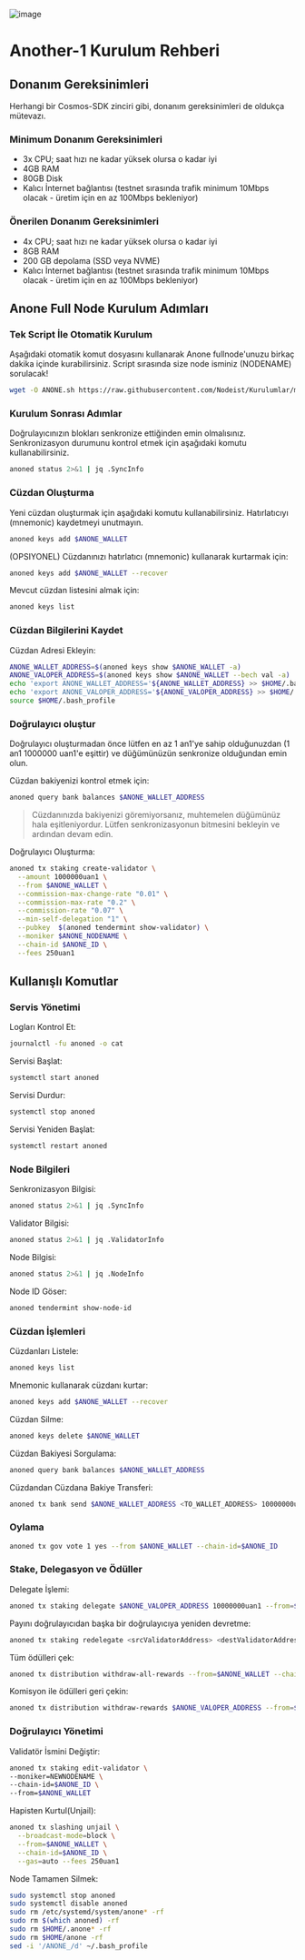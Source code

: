


![image](https://i.hizliresim.com/cdpen5h.png)

# Another-1 Kurulum Rehberi
## Donanım Gereksinimleri
Herhangi bir Cosmos-SDK zinciri gibi, donanım gereksinimleri de oldukça mütevazı.

### Minimum Donanım Gereksinimleri
 - 3x CPU; saat hızı ne kadar yüksek olursa o kadar iyi
 - 4GB RAM
 - 80GB Disk
 - Kalıcı İnternet bağlantısı (testnet sırasında trafik minimum 10Mbps olacak - üretim için en az 100Mbps bekleniyor)

### Önerilen Donanım Gereksinimleri
 - 4x CPU; saat hızı ne kadar yüksek olursa o kadar iyi
 - 8GB RAM
 - 200 GB depolama (SSD veya NVME)
 - Kalıcı İnternet bağlantısı (testnet sırasında trafik minimum 10Mbps olacak - üretim için en az 100Mbps bekleniyor)

## Anone Full Node Kurulum Adımları
### Tek Script İle Otomatik Kurulum
Aşağıdaki otomatik komut dosyasını kullanarak Anone fullnode'unuzu birkaç dakika içinde kurabilirsiniz. 
Script sırasında size node isminiz (NODENAME) sorulacak!


```bash
wget -O ANONE.sh https://raw.githubusercontent.com/Nodeist/Kurulumlar/main/Anone/ANONE && chmod +x ANONE.sh && ./ANONE.sh
```

### Kurulum Sonrası Adımlar

Doğrulayıcınızın blokları senkronize ettiğinden emin olmalısınız. 
Senkronizasyon durumunu kontrol etmek için aşağıdaki komutu kullanabilirsiniz.
```bash
anoned status 2>&1 | jq .SyncInfo
```

### Cüzdan Oluşturma
Yeni cüzdan oluşturmak için aşağıdaki komutu kullanabilirsiniz. Hatırlatıcıyı (mnemonic) kaydetmeyi unutmayın.
```bash
anoned keys add $ANONE_WALLET
```

(OPSIYONEL) Cüzdanınızı hatırlatıcı (mnemonic) kullanarak kurtarmak için:
```bash
anoned keys add $ANONE_WALLET --recover
```

Mevcut cüzdan listesini almak için:
```bash
anoned keys list
```

### Cüzdan Bilgilerini Kaydet
Cüzdan Adresi Ekleyin:
```bash
ANONE_WALLET_ADDRESS=$(anoned keys show $ANONE_WALLET -a)
ANONE_VALOPER_ADDRESS=$(anoned keys show $ANONE_WALLET --bech val -a)
echo 'export ANONE_WALLET_ADDRESS='${ANONE_WALLET_ADDRESS} >> $HOME/.bash_profile
echo 'export ANONE_VALOPER_ADDRESS='${ANONE_VALOPER_ADDRESS} >> $HOME/.bash_profile
source $HOME/.bash_profile
```


### Doğrulayıcı oluştur
Doğrulayıcı oluşturmadan önce lütfen en az 1 an1'ye sahip olduğunuzdan (1 an1 1000000 uan1'e eşittir) ve düğümünüzün senkronize olduğundan emin olun.

Cüzdan bakiyenizi kontrol etmek için:
```bash
anoned query bank balances $ANONE_WALLET_ADDRESS
```
> Cüzdanınızda bakiyenizi göremiyorsanız, muhtemelen düğümünüz hala eşitleniyordur. Lütfen senkronizasyonun bitmesini bekleyin ve ardından devam edin. 

Doğrulayıcı Oluşturma:
```bash
anoned tx staking create-validator \
  --amount 1000000uan1 \
  --from $ANONE_WALLET \
  --commission-max-change-rate "0.01" \
  --commission-max-rate "0.2" \
  --commission-rate "0.07" \
  --min-self-delegation "1" \
  --pubkey  $(anoned tendermint show-validator) \
  --moniker $ANONE_NODENAME \
  --chain-id $ANONE_ID \
  --fees 250uan1
```



## Kullanışlı Komutlar
### Servis Yönetimi
Logları Kontrol Et:
```bash
journalctl -fu anoned -o cat
```

Servisi Başlat:
```bash
systemctl start anoned
```

Servisi Durdur:
```bash
systemctl stop anoned
```

Servisi Yeniden Başlat:
```bash
systemctl restart anoned
```

### Node Bilgileri
Senkronizasyon Bilgisi:
```bash
anoned status 2>&1 | jq .SyncInfo
```

Validator Bilgisi:
```bash
anoned status 2>&1 | jq .ValidatorInfo
```

Node Bilgisi:
```bash
anoned status 2>&1 | jq .NodeInfo
```

Node ID Göser:
```bash
anoned tendermint show-node-id
```

### Cüzdan İşlemleri
Cüzdanları Listele:
```bash
anoned keys list
```

Mnemonic kullanarak cüzdanı kurtar:
```bash
anoned keys add $ANONE_WALLET --recover
```

Cüzdan Silme:
```bash
anoned keys delete $ANONE_WALLET
```

Cüzdan Bakiyesi Sorgulama:
```bash
anoned query bank balances $ANONE_WALLET_ADDRESS
```

Cüzdandan Cüzdana Bakiye Transferi:
```bash
anoned tx bank send $ANONE_WALLET_ADDRESS <TO_WALLET_ADDRESS> 10000000uan1
```

### Oylama
```bash
anoned tx gov vote 1 yes --from $ANONE_WALLET --chain-id=$ANONE_ID
```

### Stake, Delegasyon ve Ödüller
Delegate İşlemi:
```bash
anoned tx staking delegate $ANONE_VALOPER_ADDRESS 10000000uan1 --from=$ANONE_WALLET --chain-id=$ANONE_ID --gas=auto --fees 250uan1
```

Payını doğrulayıcıdan başka bir doğrulayıcıya yeniden devretme:
```bash
anoned tx staking redelegate <srcValidatorAddress> <destValidatorAddress> 10000000uan1 --from=$ANONE_WALLET --chain-id=$ANONE_ID --gas=auto --fees 250uan1
```

Tüm ödülleri çek:
```bash
anoned tx distribution withdraw-all-rewards --from=$ANONE_WALLET --chain-id=$ANONE_ID --gas=auto --fees 250uan1
```

Komisyon ile ödülleri geri çekin:
```bash
anoned tx distribution withdraw-rewards $ANONE_VALOPER_ADDRESS --from=$ANONE_WALLET --commission --chain-id=$ANONE_ID
```

### Doğrulayıcı Yönetimi
Validatör İsmini Değiştir:
```bash
anoned tx staking edit-validator \
--moniker=NEWNODENAME \
--chain-id=$ANONE_ID \
--from=$ANONE_WALLET
```

Hapisten Kurtul(Unjail): 
```bash
anoned tx slashing unjail \
  --broadcast-mode=block \
  --from=$ANONE_WALLET \
  --chain-id=$ANONE_ID \
  --gas=auto --fees 250uan1
```


Node Tamamen Silmek:
```bash
sudo systemctl stop anoned
sudo systemctl disable anoned
sudo rm /etc/systemd/system/anone* -rf
sudo rm $(which anoned) -rf
sudo rm $HOME/.anone* -rf
sudo rm $HOME/anone -rf
sed -i '/ANONE_/d' ~/.bash_profile
```
